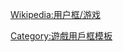 {{Userbox
  |border-c=black
  |border-s=1
  |id=[[File:Chess tile kl.svg|43px]]
  |id-c=
  |id-fc=
  |id-s=
  |info=这个用户喜欢下'''[[国际象棋]]'''。
  |info-c=gold
  |info-fc=black
  |info-s=10
}}
<includeonly>[[Category:喜欢玩国际象棋的维基人|{{PAGENAME}}]]</includeonly><noinclude>
{{DEFAULTSORT:Chess}}
{{Clear}}[[Wikipedia:用户框/游戏]]
[[Category:喜欢玩国际象棋的维基人| ]]
[[Category:遊戲用戶框模板]]
</noinclude>
